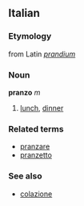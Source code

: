 ==Italian==
===Etymology===
from Latin ''[[prandium]]''
===Noun===
'''pranzo''' ''m''

# [[lunch]], [[dinner]]

===Related terms===
*[[pranzare]]
*[[pranzetto]]

===See also===
*[[colazione]]